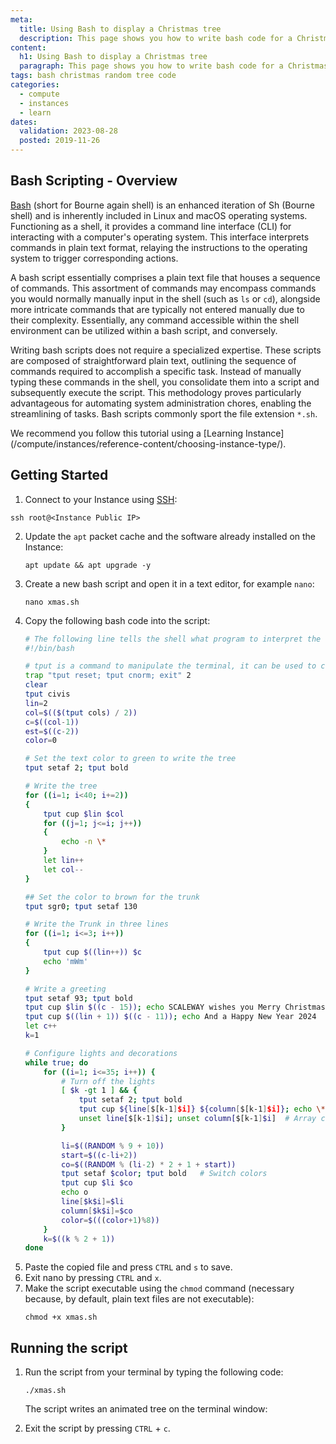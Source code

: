 ```yaml
---
meta:
  title: Using Bash to display a Christmas tree
  description: This page shows you how to write bash code for a Christmas tree and to display it in a shell of your Instance
content:
  h1: Using Bash to display a Christmas tree
  paragraph: This page shows you how to write bash code for a Christmas tree and to display it in a shell of your Instance
tags: bash christmas random tree code
categories:
  - compute
  - instances
  - learn
dates:
  validation: 2023-08-28
  posted: 2019-11-26
---
```


## Bash Scripting - Overview

[Bash](<https://en.wikipedia.org/wiki/Bash_(Unix_shell)>) (short for Bourne again shell) is an enhanced iteration of Sh (Bourne shell) and is inherently included in Linux and macOS operating systems. Functioning as a shell, it provides a command line interface (CLI) for interacting with a computer's operating system. This interface interprets commands in plain text format, relaying the instructions to the operating system to trigger corresponding actions.

A bash script essentially comprises a plain text file that houses a sequence of commands. This assortment of commands may encompass commands you would normally manually input in the shell (such as `ls` or `cd`), alongside more intricate commands that are typically not entered manually due to their complexity. Essentially, any command accessible within the shell environment can be utilized within a bash script, and conversely.

Writing bash scripts does not require a specialized expertise. These scripts are composed of straightforward plain text, outlining the sequence of commands required to accomplish a specific task. Instead of manually typing these commands in the shell, you consolidate them into a script and subsequently execute the script. This methodology proves particularly advantageous for automating system administration chores, enabling the streamlining of tasks. Bash scripts commonly sport the file extension `*.sh`.

<Message type="tip">
  We recommend you follow this tutorial using a [Learning Instance](/compute/instances/reference-content/choosing-instance-type/).
</Message>

## Getting Started

1. Connect to your Instance using [SSH](/compute/instances/how-to/connect-to-instance/):
```
ssh root@<Instance Public IP>
```
2. Update the `apt` packet cache and the software already installed on the Instance:
    ```
    apt update && apt upgrade -y
    ```
3. Create a new bash script and open it in a text editor, for example `nano`:
    ```
    nano xmas.sh
    ```
4. Copy the following bash code into the script:
    ```bash
    # The following line tells the shell what program to interpret the script with
    #!/bin/bash

    # tput is a command to manipulate the terminal, it can be used to change the color of text, apply effects, and generally brighten things up.
    trap "tput reset; tput cnorm; exit" 2
    clear
    tput civis
    lin=2
    col=$(($(tput cols) / 2))
    c=$((col-1))
    est=$((c-2))
    color=0

    # Set the text color to green to write the tree
    tput setaf 2; tput bold

    # Write the tree
    for ((i=1; i<40; i+=2))
    {
        tput cup $lin $col
        for ((j=1; j<=i; j++))
        {
            echo -n \*
        }
        let lin++
        let col--
    }

    ## Set the color to brown for the trunk
    tput sgr0; tput setaf 130

    # Write the Trunk in three lines
    for ((i=1; i<=3; i++))
    {
        tput cup $((lin++)) $c
        echo 'mWm'
    }

    # Write a greeting
    tput setaf 93; tput bold
    tput cup $lin $((c - 15)); echo SCALEWAY wishes you Merry Christmas
    tput cup $((lin + 1)) $((c - 11)); echo And a Happy New Year 2024
    let c++
    k=1

    # Configure lights and decorations
    while true; do
        for ((i=1; i<=35; i++)) {
            # Turn off the lights
            [ $k -gt 1 ] && {
                tput setaf 2; tput bold
                tput cup ${line[$[k-1]$i]} ${column[$[k-1]$i]}; echo \*
                unset line[$[k-1]$i]; unset column[$[k-1]$i]  # Array cleanup
            }

            li=$((RANDOM % 9 + 10))
            start=$((c-li+2))
            co=$((RANDOM % (li-2) * 2 + 1 + start))
            tput setaf $color; tput bold   # Switch colors
            tput cup $li $co
            echo o
            line[$k$i]=$li
            column[$k$i]=$co
            color=$(((color+1)%8))
        }
        k=$((k % 2 + 1))
    done
    ```
5. Paste the copied file and press `CTRL` and `s` to save.
6. Exit nano by pressing `CTRL` and `x`.
7. Make the script executable using the `chmod` command (necessary because, by default, plain text files are not executable):
    ```
    chmod +x xmas.sh
    ```

## Running the script

1. Run the script from your terminal by typing the following code:
    ```
    ./xmas.sh
    ```
    The script writes an animated tree on the terminal window:

    <Lightbox src="scaleway-animated-tree.gif" alt="" />
2. Exit the script by pressing `CTRL` + `c`.
